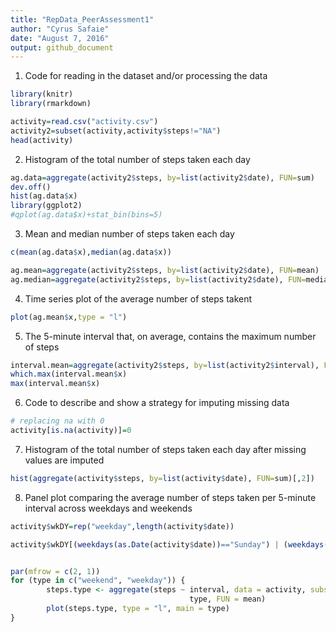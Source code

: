```yaml
---
title: "RepData_PeerAssessment1"
author: "Cyrus Safaie"
date: "August 7, 2016"
output: github_document 
---
```

1. Code for reading in the dataset and/or processing the data

```r
library(knitr)
library(rmarkdown)
```


```r


activity=read.csv("activity.csv")
activity2=subset(activity,activity$steps!="NA")
head(activity)
```


2. Histogram of the total number of steps taken each day

```r
ag.data=aggregate(activity2$steps, by=list(activity2$date), FUN=sum)
dev.off()
hist(ag.data$x)
library(ggplot2)
#qplot(ag.data$x)+stat_bin(bins=5)
```



3. Mean and median number of steps taken each day
```r

c(mean(ag.data$x),median(ag.data$x))

ag.mean=aggregate(activity2$steps, by=list(activity2$date), FUN=mean)
ag.median=aggregate(activity2$steps, by=list(activity2$date), FUN=median)

```


4. Time series plot of the average number of steps takent

```r
plot(ag.mean$x,type = "l")
```

5. The 5-minute interval that, on average, contains the maximum number of steps

```r
interval.mean=aggregate(activity2$steps, by=list(activity2$interval), FUN=mean)
which.max(interval.mean$x)
max(interval.mean$x)

```


6. Code to describe and show a strategy for imputing missing data
```r
# replacing na with 0
activity[is.na(activity)]=0

```

7. Histogram of the total number of steps taken each day after missing values are imputed

```r
hist(aggregate(activity$steps, by=list(activity$date), FUN=sum)[,2])

```


8. Panel plot comparing the average number of steps taken per 5-minute interval across weekdays and weekends
```r

activity$wkDY=rep("weekday",length(activity$date))

activity$wkDY[(weekdays(as.Date(activity$date))=="Sunday") | (weekdays(as.Date(activity$date))=="Saturday")]="weekend"


par(mfrow = c(2, 1))
for (type in c("weekend", "weekday")) {
        steps.type <- aggregate(steps ~ interval, data = activity, subset = activity$wkDY == 
                                        type, FUN = mean)
        plot(steps.type, type = "l", main = type)
}

```
